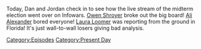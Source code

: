 {{DEFAULTSORT:
    #_EPISODE_0746:The Infowars All-Star Midterm Coverage Spectacular
}}{{Episode
    | title           = The Infowars All-Star Midterm Coverage Spectacular
    | caption         = Listen to this episode on [https://knowledgefight.libsyn.com/746-the-infowars-all-star-midterm-coverage-spectacular Libsyn] [https://open.spotify.com/episode/3O8GZIs3EaZsU4Mas9dVrQ Spotify], Read the [[Transcript/746: The Infowars All-Star Midterm Coverage Spectacular|Unofficial Transcript]]
    | episodeNumber   = 746
    | length          = 01:43:34
    | airDate         = November 11, 2022
    | episodeType     = [[:Category:Present Day|Present Day]]
    | appearance      = [[Owen Shroyer]], [[Ali Alexander]], [[Vivian Kubrick]], [[Harrison Smith]], [[Steve Bannon]], [[Mike Adams]], [[Laura Loomer]], [[Stanley Kubrick]], [[Donald Trump]], [[Roger Stone]], [[Robert Barnes]], [[Herschel Walker]], [[Harry Reid]], [[David Icke]], [[Marjorie Taylor Greene]], [[Charlie Kirk]]
    | previousEpisode = [[745: Formulaic Objections Part 10]]
    | nextEpisode     = [[747: November 11, 2022]]
}}

{{Stub}}

Today, Dan and Jordan check in to see how the live stream of the midterm election went over on Infowars. [[Owen Shroyer]] broke out the big board! [[Ali Alexander]] bored everyone! [[Laura Loomer]] was reporting from the ground in Florida! It's just wall-to-wall losers giving bad analysis.

[[Category:Episodes]]
[[Category:Present Day]]
